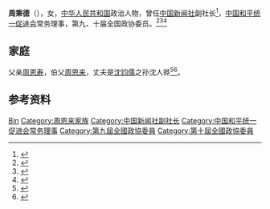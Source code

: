 '''周秉德'''（{{bd|1937年|4月}}），女，[[中华人民共和国|中华人民共和国]]政治人物，曾任[[中国新闻社|中国新闻社]]副社长<ref>{{Cite web|title=周秉德深情细说在伯父周恩来身边的日子|url=http://zhouenlai.people.cn/n1/2020/0613/c409117-31745719.html|access-date=2021-07-08|author=余玮|date=2020-06-13|work=[[人民网|人民网]]|language=zh|archive-date=2021-07-09|archive-url=https://web.archive.org/web/20210709190025/http://zhouenlai.people.cn/n1/2020/0613/c409117-31745719.html|dead-url=no}}</ref>，[[中国和平统一促进会|中国和平统一促进会]]常务理事，第九、十届全国政协委员。<ref>{{Cite web|title=周恩来侄女周秉德：一辈子都没办过“一句话”的事|url=http://www.chinanews.com/ll/2019/05-01/8825486.shtml|accessdate=2020-10-04|author=谢盼盼,童笑雨|date=2019-05-01|work=[[中国新闻网|中国新闻网]]|publisher=|language=zh|archive-url=https://web.archive.org/web/20190505033248/http://www.chinanews.com/ll/2019/05-01/8825486.shtml|archive-date=2019-05-05|dead-url=no}}</ref><ref>{{Cite web|title=周秉德：“伯伯（周恩来）说我就是‘普通人’”|url=https://www.thepaper.cn/newsDetail_forward_8560472|accessdate=2020-10-04|date=2020-08-03|work=[[澎湃新闻|澎湃新闻]]|publisher=文旅中国|language=zh}}</ref><ref>{{Cite book|title=中华人民共和国职官志|author=何虎生, 李耀东, 向常福主编|publisher=中国社会出版社|year=2003|isbn=9787800883934|location=北京|pages=}}</ref>

== 家庭 ==
父亲[[周恩寿|周恩寿]]，伯父[[周恩来|周恩来]]，丈夫是[[沈钧儒|沈钧儒]]之孙沈人骅<ref>{{Cite web|title=【红色记忆】周秉德追忆伯伯周恩来——“我们从未办过‘一句话’的事”|url=http://www.xhby.net/ha/yw/201908/t20190807_6290906.shtml|access-date=2021-07-08|author=王宏伟|date=2019-08-07|work=[[新华报业网|新华报业网]]|language=zh|archive-date=2021-07-09|archive-url=https://web.archive.org/web/20210709190411/http://www.xhby.net/ha/yw/201908/t20190807_6290906.shtml|dead-url=no}}</ref><ref>{{Cite web|title=周恩来侄女在中南海的日子：被伯父当亲生女儿_新闻中心|url=https://news.sina.com.cn/c/2007-12-14/150514523152.shtml|access-date=2021-07-08|author=童木|date=2007-12-14|work=|publisher=[[环球人物|环球人物]]|language=zh|via=新浪网|archive-date=2021-07-09|archive-url=https://web.archive.org/web/20210709191008/https://news.sina.com.cn/c/2007-12-14/150514523152.shtml|dead-url=no}}</ref>。

== 参考资料 ==
{{reflist}}

{{中国人物小作品}}
{{周恩来家系}}
{{中国和平统一促进会第八届理事会}}

{{Authority control}}
{{DEFAULTSORT:Zhou周}}
[[Category:周姓|Bin]]
[[Category:周恩来家族|Category:周恩来家族]]
[[Category:中国新闻社副社长|Category:中国新闻社副社长]]
[[Category:中国和平统一促进会常务理事|Category:中国和平统一促进会常务理事]]
[[Category:第九屆全國政協委員|Category:第九屆全國政協委員]]
[[Category:第十屆全國政協委員|Category:第十屆全國政協委員]]